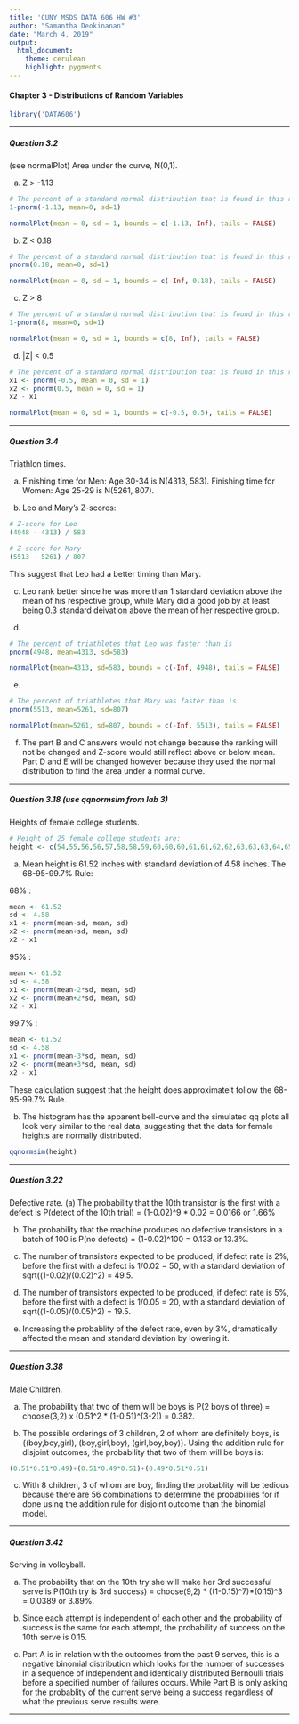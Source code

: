 ---
title: 'CUNY MSDS DATA 606 HW #3'
author: "Samantha Deokinanan"
date: "March 4, 2019"
output: 
  html_document:
    theme: cerulean
    highlight: pygments
---
#### Chapter 3 - Distributions of Random Variables
```{r message=FALSE, warning=FALSE, paged.print=FALSE}
library('DATA606')
```

***
##### Question 3.2 
(see normalPlot)
Area under the curve, N(0,1).

(a) Z > -1.13

```{r}
# The percent of a standard normal distribution that is found in this region is:
1-pnorm(-1.13, mean=0, sd=1)

normalPlot(mean = 0, sd = 1, bounds = c(-1.13, Inf), tails = FALSE)
```


(b) Z < 0.18

```{r}
# The percent of a standard normal distribution that is found in this region is:
pnorm(0.18, mean=0, sd=1)

normalPlot(mean = 0, sd = 1, bounds = c(-Inf, 0.18), tails = FALSE)
```

(c) Z > 8

```{r}
# The percent of a standard normal distribution that is found in this region is:
1-pnorm(8, mean=0, sd=1)

normalPlot(mean = 0, sd = 1, bounds = c(8, Inf), tails = FALSE)
```

(d) |Z| < 0.5

```{r}
# The percent of a standard normal distribution that is found in this region is:
x1 <- pnorm(-0.5, mean = 0, sd = 1)
x2 <- pnorm(0.5, mean = 0, sd = 1)
x2 - x1

normalPlot(mean = 0, sd = 1, bounds = c(-0.5, 0.5), tails = FALSE)
```


***
##### Question 3.4
Triathlon times.

(a) Finishing time for Men: Age 30-34 is N(4313, 583). Finishing time for Women: Age 25-29 is N(5261, 807).

(b) Leo and Mary's Z-scores:

```{r}
# Z-score for Leo
(4948 - 4313) / 583

# Z-score for Mary
(5513 - 5261) / 807
```
This suggest that Leo had a better timing than Mary. 

(c) Leo rank better since he was more than 1 standard deviation above the mean of his respective group, while Mary did a good job by at least being 0.3 standard deivation above the mean of her respective group.

(d) 
```{r}
# The percent of triathletes that Leo was faster than is
pnorm(4948, mean=4313, sd=583)

normalPlot(mean=4313, sd=583, bounds = c(-Inf, 4948), tails = FALSE)
```

(e)

```{r}
# The percent of triathletes that Mary was faster than is
pnorm(5513, mean=5261, sd=807)

normalPlot(mean=5261, sd=807, bounds = c(-Inf, 5513), tails = FALSE)
```

(f) The part B and C answers would not change because the ranking will not be changed and Z-score would still reflect above or below mean. Part D and E will be changed however because they used the normal distribution to find the area under a normal curve.

***
##### Question 3.18 (use qqnormsim from lab 3)
Heights of female college students.

```{r}
# Height of 25 female college students are:
height <- c(54,55,56,56,57,58,58,59,60,60,60,61,61,62,62,63,63,63,64,65,65,67,67,69,73)
```

(a) Mean height is 61.52 inches with standard deviation of 4.58 inches. The 68-95-99.7% Rule:

68% :

```{r}
mean <- 61.52
sd <- 4.58
x1 <- pnorm(mean-sd, mean, sd)
x2 <- pnorm(mean+sd, mean, sd)
x2 - x1
```

95% :

```{r}
mean <- 61.52
sd <- 4.58
x1 <- pnorm(mean-2*sd, mean, sd)
x2 <- pnorm(mean+2*sd, mean, sd)
x2 - x1
```

99.7% : 

```{r}
mean <- 61.52
sd <- 4.58
x1 <- pnorm(mean-3*sd, mean, sd)
x2 <- pnorm(mean+3*sd, mean, sd)
x2 - x1
```

These calculation suggest that the height does approximatelt follow the 68-95-99.7% Rule.

(b) The histogram has the apparent bell-curve and the simulated qq plots all look very similar to the real data, suggesting that the data for female heights are normally distributed.

```{r}
qqnormsim(height)
```

***
##### Question 3.22
Defective rate. 
(a) The probability that the 10th transistor is the first with a defect is P(detect of the 10th trial) = (1-0.02)^9 * 0.02 = 0.0166 or 1.66%

(b) The probability that the machine produces no defective transistors in a batch of 100 is P(no defects) = (1-0.02)^100 = 0.133 or 13.3%.

(c) The number of transistors expected to be produced, if defect rate is 2%, before the first with a defect is 1/0.02 = 50, with a standard deviation of sqrt((1-0.02)/(0.02)^2) = 49.5.

(d) The number of transistors expected to be produced, if defect rate is 5%, before the first with a defect is 1/0.05 = 20, with a standard deviation of sqrt((1-0.05)/(0.05)^2) = 19.5.

(e) Increasing the probablity of the defect rate, even by 3%, dramatically affected the mean and standard deviation by lowering it.

*** 
##### Question 3.38
Male Children. 

(a) The probability that two of them will be boys is P(2 boys of three) = choose(3,2) x (0.51^2 * (1-0.51)^(3-2)) = 0.382.

(b) The possible orderings of 3 children, 2 of whom are definitely boys, is {(boy,boy,girl), (boy,girl,boy), (girl,boy,boy)}.
Using the addition rule for disjoint outcomes, the probability that two of them will be boys is:

```{r}
(0.51*0.51*0.49)+(0.51*0.49*0.51)+(0.49*0.51*0.51)
```

(c) With 8 children, 3 of whom are boy, finding the probablity will be tedious because there are 56 combinations to determine the probabiliies for if done using the addition rule for disjoint outcome than the binomial model.

***
##### Question 3.42
Serving in volleyball.

(a) The probability that on the 10th try she will make her 3rd successful serve is P(10th try is 3rd success) = choose(9,2) * ((1-0.15)^7)*(0.15)^3 = 0.0389 or 3.89%.

(b) Since each attempt is independent of each other and the probability of success is the same for each attempt, the probability of success on the 10th serve is 0.15.

(c) Part A is in relation with the outcomes from the past 9 serves, this is a negative binomial distribution which looks for the number of successes in a sequence of independent and identically distributed Bernoulli trials before a specified number of failures occurs. While Part B is only asking for the probablity of the current serve being a success regardless of what the previous serve results were.  

***
